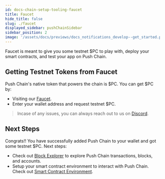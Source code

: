 ```yaml
---
id: docs-chain-setup-tooling-faucet
title: Faucet
hide_title: false
slug: ./faucet
displayed_sidebar: pushChainSidebar
sidebar_position: 2
image: '/assets/docs/previews/docs_notifications_develop--get_started.png'
---
```


Faucet is meant to give you some testnet $PC to play with, deploy your smart contracts, and test your app on Push Chain.

<head>
  <title>{`Faucet | Tooling | Setup | Push Chain Docs`}</title>
</head>


## Getting Testnet Tokens from Faucet

Push Chain's native token that powers the chain is $PC. You can get $PC by:

- Visiting our [Faucet](https://faucet.push.org/).
- Enter your wallet address and request testnet $PC.

<IFrameModal
  url='https://faucet.push.org/'
  buttonTitle='Load Faucet Page'
  maxHeight='500px'
/>

> Incase of any issues, you can always reach out to us on [Discord](https://discord.gg/pushprotocol).

## Next Steps

Congrats!! You have successfully added Push Chain to your wallet and got some testnet $PC. Next steps:

- Check out [Block Explorer](/docs/chain/setup/tooling/block-explorer) to explore Push Chain transactions, blocks, and accounts.
- Setup your smart contract environment to interact with Push Chain. Check out [Smart Contract Environment](/docs/chain/setup/smart-contract-environment).
